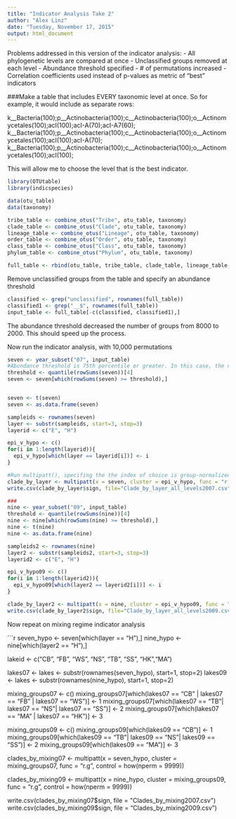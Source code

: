 ```yaml
---
title: "Indicator Analysis Take 2"
author: "Alex Linz"
date: "Tuesday, November 17, 2015"
output: html_document
---
```


Problems addressed in this version of the indicator analysis:
- All phylogenetic levels are compared at once
- Unclassified groups removed at each level
- Abundance threshold specified
- # of permutations increased
- Correlation coefficients used instead of p-values as metric of "best" indicators

###Make a table that includes EVERY taxonomic level at once. 
So for example, it would include as separate rows:

k__Bacteria(100);p__Actinobacteria(100);c__Actinobacteria(100);o__Actinomycetales(100);acI(100);acI-A(70);acI-A7(60);
k__Bacteria(100);p__Actinobacteria(100);c__Actinobacteria(100);o__Actinomycetales(100);acI(100);acI-A(70);
k__Bacteria(100);p__Actinobacteria(100);c__Actinobacteria(100);o__Actinomycetales(100);acI(100);

This will allow me to choose the level that is the best indicator.

```r
library(OTUtable)
library(indicspecies)

data(otu_table)
data(taxonomy)

tribe_table <- combine_otus("Tribe", otu_table, taxonomy)
clade_table <- combine_otus("Clade", otu_table, taxonomy)
lineage_table <- combine_otus("Lineage", otu_table, taxonomy)
order_table <- combine_otus("Order", otu_table, taxonomy)
class_table <- combine_otus("Class", otu_table, taxonomy)
phylum_table <- combine_otus("Phylum", otu_table, taxonomy)

full_table <- rbind(otu_table, tribe_table, clade_table, lineage_table, order_table, class_table, phylum_table)
```

Remove unclassified groups from the table and specify an abundance threshold

```r
classified <- grep("unclassified", rownames(full_table))
classified1 <- grep("__$", rownames(full_table))
input_table <- full_table[-c(classified, classified1),]


```

The abundance threshold decreased the number of groups from 8000 to 2000. This should speed up the process.

Now run the indicator analysis, with 10,000 permutations

```r
seven <- year_subset("07", input_table)
#Abundance threshold is 75th percentile or greater. In this case, the number is 134 reads, which is not very strict at all.
threshold <- quantile(rowSums(seven))[4]
seven <- seven[which(rowSums(seven) >= threshold),]


seven <- t(seven)
seven <- as.data.frame(seven)

sampleids <- rownames(seven)
layer <- substr(sampleids, start=3, stop=3)
layerid <- c("E", "H")

epi_v_hypo <- c()
for(i in 1:length(layerid)){
  epi_v_hypo[which(layer == layerid[i])] <- i
}

#Run multipatt(), specifing the the index of choice is group-normalized correlation
clade_by_layer <- multipatt(x = seven, cluster = epi_v_hypo, func = "r.g", control = how(nperm = 9999))
write.csv(clade_by_layer$sign, file="Clade_by_layer_all_levels2007.csv")

###
nine <- year_subset("09", input_table)
threshold <- quantile(rowSums(nine))[4]
nine <- nine[which(rowSums(nine) >= threshold),]
nine <- t(nine)
nine <- as.data.frame(nine)

sampleids2 <- rownames(nine)
layer2 <- substr(sampleids2, start=3, stop=3)
layerid2 <- c("E", "H")

epi_v_hypo09 <- c()
for(i in 1:length(layerid2)){
  epi_v_hypo09[which(layer2 == layerid2[i])] <- i
}

clade_by_layer2 <- multipatt(x = nine, cluster = epi_v_hypo09, func = "r.g", control = how(nperm = 9999))
write.csv(clade_by_layer2$sign, file="Clade_by_layer_all_levels2009.csv")
```

Now repeat on mixing regime indicator analysis

```r
seven_hypo <- seven[which(layer == "H"),]
nine_hypo <- nine[which(layer2 == "H"),]


lakeid <- c("CB", "FB", "WS", "NS", "TB", "SS", "HK","MA")

lakes07 <- lakes <- substr(rownames(seven_hypo), start=1, stop=2)
lakes09 <- lakes <- substr(rownames(nine_hypo), start=1, stop=2)

mixing_groups07 <- c()
mixing_groups07[which(lakes07 == "CB" | lakes07 == "FB" | lakes07 == "WS")] <- 1
mixing_groups07[which(lakes07 == "TB"| lakes07 == "NS"| lakes07 == "SS")] <- 2
mixing_groups07[which(lakes07 == "MA" | lakes07 == "HK")] <- 3

mixing_groups09 <- c()
mixing_groups09[which(lakes09 == "CB")] <- 1
mixing_groups09[which(lakes09 == "TB"| lakes09 == "NS"| lakes09 == "SS")] <- 2
mixing_groups09[which(lakes09 == "MA")] <- 3

clades_by_mixing07 <- multipatt(x = seven_hypo, cluster = mixing_groups07, func = "r.g", control = how(nperm = 9999))

clades_by_mixing09 <- multipatt(x = nine_hypo, cluster = mixing_groups09, func = "r.g", control = how(nperm = 9999))

write.csv(clades_by_mixing07$sign, file = "Clades_by_mixing2007.csv")
write.csv(clades_by_mixing09$sign, file = "Clades_by_mixing2009.csv")